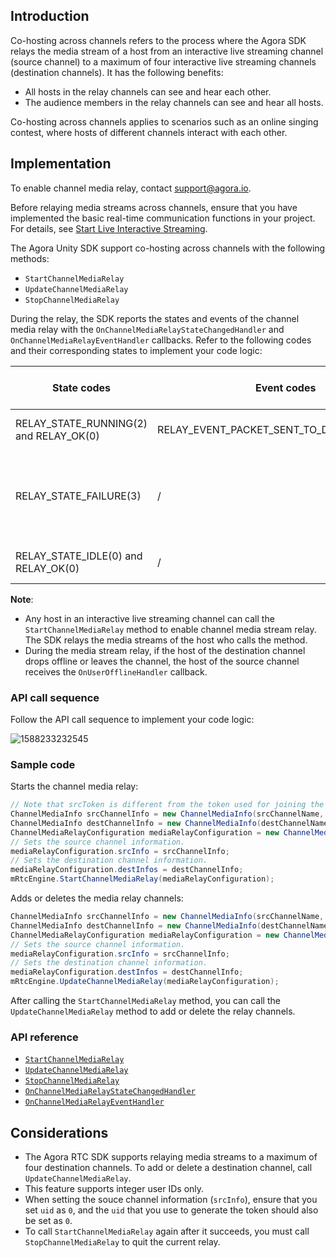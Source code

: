 <PlatformWrapper platform="unity">

## Introduction

Co-hosting across channels refers to the process where the Agora SDK relays the media stream of a host from an interactive live streaming channel (source channel) to a maximum of four interactive live streaming channels (destination channels). It has the following benefits:

- All hosts in the relay channels can see and hear each other.
- The audience members in the relay channels can see and hear all hosts.

Co-hosting across channels applies to scenarios such as an online singing contest, where hosts of different channels interact with each other.

## Implementation

<div class="alert note">To enable channel media relay, contact <a href="mailto:support@agora.io">support@agora.io</a>.</div>

Before relaying media streams across channels, ensure that you have implemented the basic real-time communication functions in your project. For details, see [Start Live Interactive Streaming](../quickstart-guide/start-video-streaming).

The Agora Unity SDK support co-hosting across channels with the following methods:

- `StartChannelMediaRelay`
- `UpdateChannelMediaRelay`
- `StopChannelMediaRelay`

During the relay, the SDK reports the states and events of the channel media relay with the `OnChannelMediaRelayStateChangedHandler` and `OnChannelMediaRelayEventHandler` callbacks. Refer to the following codes and their corresponding states to implement your code logic:

| State codes | Event codes | The media stream relay state |
| ---------------- | ---------------- | ---------------- |
| RELAY_STATE_RUNNING(2) and RELAY_OK(0)      | RELAY_EVENT_PACKET_SENT_TO_DEST_CHANNEL(4)     | The channel media relay starts.      |
| RELAY_STATE_FAILURE(3)      | /     | Exceptions occur for the media stream relay. Refer to the error parameter for troubleshooting.      |
| RELAY_STATE_IDLE(0) and RELAY_OK(0)      | /     | The channel media relay stops.      |

**Note**:
- Any host in an interactive live streaming channel can call the `StartChannelMediaRelay` method to enable channel media stream relay. The SDK relays the media streams of the host who calls the method.
- During the media stream relay, if the host of the destination channel drops offline or leaves the channel, the host of the source channel receives the `OnUserOfflineHandler` callback.

### API call sequence

Follow the API call sequence to implement your code logic:

![1588233232545](https://web-cdn.agora.io/docs-files/1588233232545)

### Sample code

Starts the channel media relay:

```csharp
// Note that srcToken is different from the token used for joining the source channel. You need to generate srcToken with the source channel name and a uid of 0.
ChannelMediaInfo srcChannelInfo = new ChannelMediaInfo(srcChannelName, srcToken, workerSrcUid);
ChannelMediaInfo destChannelInfo = new ChannelMediaInfo(destChannelName, destToken, destUid);
ChannelMediaRelayConfiguration mediaRelayConfiguration = new ChannelMediaRelayConfiguration();
// Sets the source channel information.
mediaRelayConfiguration.srcInfo = srcChannelInfo;
// Sets the destination channel information.
mediaRelayConfiguration.destInfos = destChannelInfo;
mRtcEngine.StartChannelMediaRelay(mediaRelayConfiguration);
```

Adds or deletes the media relay channels:

```csharp
ChannelMediaInfo srcChannelInfo = new ChannelMediaInfo(srcChannelName, srcToken, workerSrcUid);
ChannelMediaInfo destChannelInfo = new ChannelMediaInfo(destChannelName, destToken, destUid);
ChannelMediaRelayConfiguration mediaRelayConfiguration = new ChannelMediaRelayConfiguration();
// Sets the source channel information.
mediaRelayConfiguration.srcInfo = srcChannelInfo;
// Sets the destination channel information.
mediaRelayConfiguration.destInfos = destChannelInfo;
mRtcEngine.UpdateChannelMediaRelay(mediaRelayConfiguration);
```

<div class="alert note">After calling the <code>StartChannelMediaRelay</code> method, you can call the <code>UpdateChannelMediaRelay</code> method to add or delete the relay channels.</div>

### API reference

- [`StartChannelMediaRelay`](https://api-ref.agora.io/en/video-sdk/unity/3.x/classagora__gaming__rtc_1_1_i_rtc_engine.html#a16d12d6d67882c9689220d48116c6327)
- [`UpdateChannelMediaRelay`](https://api-ref.agora.io/en/video-sdk/unity/3.x/classagora__gaming__rtc_1_1_i_rtc_engine.html#a8dd41b43195f309d9d1d9f20e70f3482)
- [`StopChannelMediaRelay`](https://api-ref.agora.io/en/video-sdk/unity/3.x/classagora__gaming__rtc_1_1_i_rtc_engine.html#ae6cdbbb3bfc698f9b85147904209255c)
- [`OnChannelMediaRelayStateChangedHandler`](https://api-ref.agora.io/en/video-sdk/unity/3.x/namespaceagora__gaming__rtc.html#a3ea70770219197c5ba562d5c3333cbbc)
- [`OnChannelMediaRelayEventHandler`](https://api-ref.agora.io/en/video-sdk/unity/3.x/namespaceagora__gaming__rtc.html#aff4b411469723353639319e9811edcff)

## Considerations

- The Agora RTC SDK supports relaying media streams to a maximum of four destination channels. To add or delete a destination channel, call `UpdateChannelMediaRelay`.
- This feature supports integer user IDs only.
- When setting the souce channel information (`srcInfo`), ensure that you set `uid` as `0`, and the `uid` that you use to generate the token should also be set as `0`.
- To call `StartChannelMediaRelay` again after it succeeds, you must call `StopChannelMediaRelay` to quit the current relay.

</PlatformWrapper>